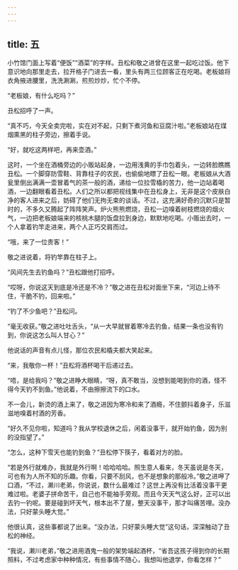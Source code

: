 ```yaml
---
---
---
```

title: 五
---




小竹馆门面上写着“便饭”“酒菜”的字样。丑松和敬之进曾在这里一起吃过饭。他下意识地向那里走去，拉开格子门进去一看，里头有两三位顾客正在吃喝。老板娘将衣角掖进腰里，洗洗涮涮，煎煎炒炒，忙个不停。

“老板娘，有什么吃吗？”

丑松招呼了一声。

“真不巧，今天全卖完啦，实在对不起，只剩下煮河鱼和豆腐汁啦。”老板娘站在煤烟熏黑的柱子旁边，擦着手说。

“好，就吃这两样吧，再来壶酒。”

这时，一个坐在酒桶旁边的小贩站起身，一边用浅黄的手巾包着头，一边转脸瞧瞧丑松。一个脚穿防雪鞋、背靠柱子的农民，也偷偷地瞟了丑松一眼。老板娘从大酒瓮里倒出满满一壶冒着气的茶一般的酒，递给一位拉雪橇的苦力，他一边站着喝酒，一边翻眼看着丑松。人们之所以都把视线集中在丑松身上，无非是这个皮肤白净的客人进来之后，妨碍了他们无拘无束的谈话。不过，这充满好奇的沉默只是暂时的，不多久又腾起了阵阵笑声。炉火熊熊燃烧，丑松一边嗅着树枝燃烧的烟火气，一边把老板娘端来的核桃木腿的饭盘拉到身边，默默地吃喝。小贩出去时，一个人拿着钓竿走进来，两个人正巧交肩而过。

“哦，来了一位贵客！”

敬之进说着，将钓竿靠在柱子上。

“风间先生去钓鱼吗？”丑松跟他打招呼。

“哎呀，你说这天到底是冷还是不冷？”敬之进在丑松对面坐下来，“河边上待不住，干脆不钓，回来啦。”

“钓了不少鱼吧？”丑松问。

“毫无收获。”敬之进吐吐舌头，“从一大早就冒着寒冷去钓鱼，结果一条也没有钓到，你说这怎么叫人甘心？”

他说话的声音有点儿怪，那位农民和橇夫都大笑起来。

“来，我敬你一杯！”丑松将酒杯喝干后递过去。

“唔，是给我吗？”敬之进睁大眼睛，“呀，真不敢当，没想到能喝到你的酒，怪不得今天钓不到鱼。”他说着，不由擦擦流下的口水。

不一会儿，新烫的酒上来了，敬之进因为寒冷和来了酒瘾，不住颤抖着身子，乐滋滋地嗅着村酒的芳香。

“好久不见你啦，知道吗？我从学校退休之后，闲着没事干，就开始钓鱼，因为别的没指望了。”

“怎么，这种下雪天也能钓到鱼？”丑松停下筷子，看着对方的脸。

“若是外行就难办，我就是外行啊！哈哈哈哈。照生意人看来，冬天虽说是冬天，可也有为人所不知的乐趣。你看，只要不刮风，也不是想象的那般冷。”敬之进呷了口酒，“不过，濑川老弟，你说说，数什么最难过？这世上再没有比活着没事干更难过啦。老婆子拼命苦干，自己也不能袖手旁观。而且今天天气这么好，正可以出去钓一钓呢。要是碰到坏天气，根本出不了屋，整天没事干，那才叫痛苦哩。没办法，只好蒙头睡大觉。”

他很认真，这些事都说了出来。“没办法，只好蒙头睡大觉”这句话，深深触动了丑松的神经。

“我说，濑川老弟，”敬之进用酒鬼一般的架势端起酒杯，“省吾这孩子得到你的长期照料，不过考虑家中种种情况，有些事情不随心，我想叫他退学，你看怎样？”